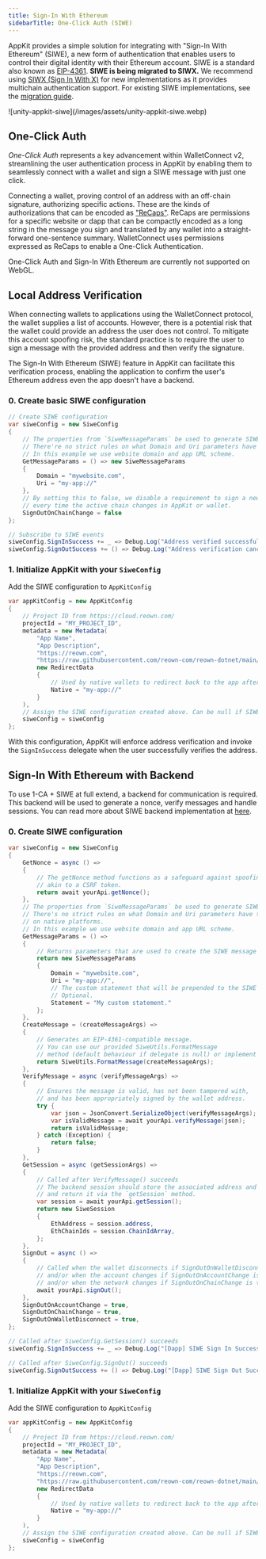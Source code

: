 ```yaml
---
title: Sign-In With Ethereum
sidebarTitle: One-Click Auth (SIWE)
---
```


AppKit provides a simple solution for integrating with "Sign-In With Ethereum" (SIWE), a new form of authentication that
enables users to control their digital identity with their Ethereum account.
SIWE is a standard also known as [EIP-4361](https://docs.login.xyz/general-information/siwe-overview/eip-4361).
<Warning>
**SIWE is being migrated to SIWX.** We recommend using [SIWX (Sign In With X)](/appkit/authentication/siwx/default) for new implementations as it provides multichain authentication support. For existing SIWE implementations, see the [migration guide](/appkit/authentication/siwx/default#migrating-from-siwe-to-siwx).
</Warning>



<Frame>
![unity-appkit-siwe](/images/assets/unity-appkit-siwe.webp)
</Frame>

## One-Click Auth

_One-Click Auth_ represents a key advancement within WalletConnect v2, streamlining the user authentication process in
AppKit by enabling them to seamlessly connect with a wallet and sign a SIWE message with just one click.

Connecting a wallet, proving control of an address with an off-chain signature, authorizing specific actions.
These are the kinds of authorizations that can be encoded as ["ReCaps"](https://eips.ethereum.org/EIPS/eip-5573). ReCaps are permissions for a specific website
or dapp that can be compactly encoded as a long string in the message you sign and translated by any wallet into a
straight-forward one-sentence summary.
WalletConnect uses permissions expressed as ReCaps to enable a One-Click Authentication.

<Note>
One-Click Auth and Sign-In With Ethereum are currently not supported on WebGL.
</Note>

## Local Address Verification

When connecting wallets to applications using the WalletConnect protocol, the wallet supplies a list of accounts.
However, there is a potential risk that the wallet could provide an address the user does not control.
To mitigate this account spoofing risk, the standard practice is to require the user to sign a message with
the provided address and then verify the signature.

The Sign-In With Ethereum (SIWE) feature in AppKit can facilitate this verification process,
enabling the application to confirm the user's Ethereum address even the app doesn't have a backend.

### 0. Create basic SIWE configuration

```csharp
// Create SIWE configuration
var siweConfig = new SiweConfig
{
    // The properties from `SiweMessageParams` be used to generate SIWE message.
    // There're no strict rules on what Domain and Uri parameters have to be on native platforms.
    // In this example we use website domain and app URL scheme.
    GetMessageParams = () => new SiweMessageParams
    {
        Domain = "mywebsite.com",
        Uri = "my-app://"
    },
    // By setting this to false, we disable a requirement to sign a new SIWE message
    // every time the active chain changes in AppKit or wallet.
    SignOutOnChainChange = false
};

// Subscribe to SIWE events
siweConfig.SignInSuccess += _ => Debug.Log("Address verified successfully!");
siweConfig.SignOutSuccess += () => Debug.Log("Address verification canceled or wallet disconnected.");
```

### 1. Initialize AppKit with your `SiweConfig`

Add the SIWE configuration to `AppKitConfig`

```csharp {17}
var appKitConfig = new AppKitConfig
{
    // Project ID from https://cloud.reown.com/
    projectId = "MY_PROJECT_ID",
    metadata = new Metadata(
        "App Name",
        "App Description",
        "https://reown.com",
        "https://raw.githubusercontent.com/reown-com/reown-dotnet/main/media/appkit-icon.png",
        new RedirectData
        {
            // Used by native wallets to redirect back to the app after approving requests
            Native = "my-app://"
        }
    ),
    // Assign the SIWE configuration created above. Can be null if SIWE is not used.
    siweConfig = siweConfig
};
```

With this configuration, AppKit will enforce address verification and invoke the `SignInSuccess` delegate when the
user successfully verifies the address.

## Sign-In With Ethereum with Backend

To use 1-CA + SIWE at full extend, a backend for communication is required. This backend will be used to generate a nonce,
verify messages and handle sessions. You can read more about SIWE backend implementation at [here](https://docs.login.xyz/sign-in-with-ethereum/quickstart-guide/implement-the-backend).

### 0. Create SIWE configuration

```csharp
var siweConfig = new SiweConfig
{
    GetNonce = async () =>
    {
        // The getNonce method functions as a safeguard against spoofing,
        // akin to a CSRF token.
        return await yourApi.getNonce();
    },
    // The properties from `SiweMessageParams` be used to generate SIWE message.
    // There's no strict rules on what Domain and Uri parameters have to be
    // on native platforms.
    // In this example we use website domain and app URL scheme.
    GetMessageParams = () =>
    {
        // Returns parameters that are used to create the SIWE message internally.
        return new SiweMessageParams
        {
            Domain = "mywebsite.com",
            Uri = "my-app://",
            // The custom statement that will be prepended to the SIWE message.
            // Optional.
            Statement = "My custom statement."
        };
    },
    CreateMessage = (createMessageArgs) =>
    {
        // Generates an EIP-4361-compatible message.
        // You can use our provided SiweUtils.FormatMessage
        // method (default behaviour if delegate is null) or implement your own.
        return SiweUtils.FormatMessage(createMessageArgs);
    },
    VerifyMessage = async (verifyMessageArgs) =>
    {
        // Ensures the message is valid, has not been tampered with,
        // and has been appropriately signed by the wallet address.
        try {
            var json = JsonConvert.SerializeObject(verifyMessageArgs);
            var isValidMessage = await yourApi.verifyMessage(json);
            return isValidMessage;
        } catch (Exception) {
            return false;
        }
    },
    GetSession = async (getSessionArgs) =>
    {
        // Called after VerifyMessage() succeeds
        // The backend session should store the associated address and chainId
        // and return it via the `getSession` method.
        var session = await yourApi.getSession();
        return new SiweSession
        {
            EthAddress = session.address,
            EthChainIds = session.ChainIdArray,
        };
    },
    SignOut = async () =>
    {
        // Called when the wallet disconnects if SignOutOnWalletDisconnect is true,
        // and/or when the account changes if SignOutOnAccountChange is true,
        // and/or when the network changes if SignOutOnChainChange is true.
        await yourApi.signOut();
    },
    SignOutOnAccountChange = true,
    SignOutOnChainChange = true,
    SignOutOnWalletDisconnect = true,
};

// Called after SiweConfig.GetSession() succeeds
siweConfig.SignInSuccess += _ => Debug.Log("[Dapp] SIWE Sign In Success!");

// Called after SiweConfig.SignOut() succeeds
siweConfig.SignOutSuccess += () => Debug.Log("[Dapp] SIWE Sign Out Success!");
```

### 1. Initialize AppKit with your `SiweConfig`

Add the SIWE configuration to `AppKitConfig`

```csharp {17}
var appKitConfig = new AppKitConfig
{
    // Project ID from https://cloud.reown.com/
    projectId = "MY_PROJECT_ID",
    metadata = new Metadata(
        "App Name",
        "App Description",
        "https://reown.com",
        "https://raw.githubusercontent.com/reown-com/reown-dotnet/main/media/appkit-icon.png",
        new RedirectData
        {
            // Used by native wallets to redirect back to the app after approving requests
            Native = "my-app://"
        }
    ),
    // Assign the SIWE configuration created above. Can be null if SIWE is not used.
    siweConfig = siweConfig
};
```
